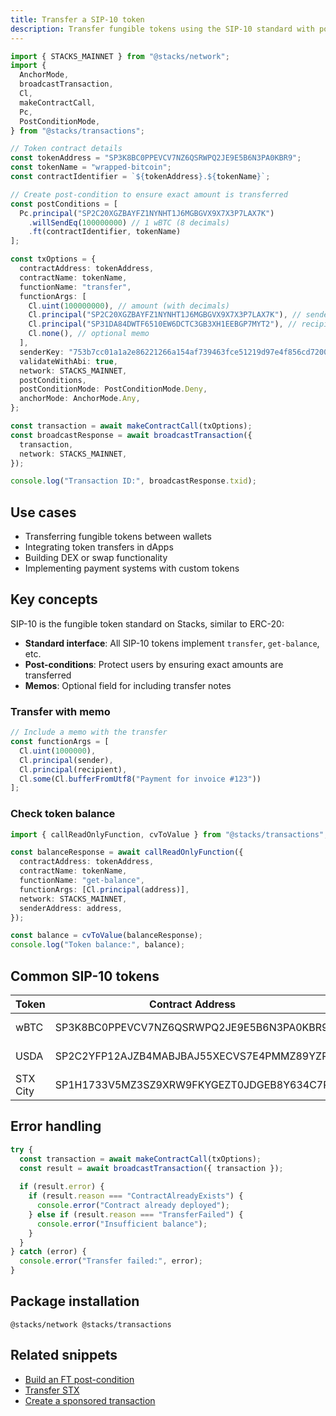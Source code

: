 ```yaml
---
title: Transfer a SIP-10 token
description: Transfer fungible tokens using the SIP-10 standard with post-conditions
---
```


```typescript
import { STACKS_MAINNET } from "@stacks/network";
import {
  AnchorMode,
  broadcastTransaction,
  Cl,
  makeContractCall,
  Pc,
  PostConditionMode,
} from "@stacks/transactions";

// Token contract details
const tokenAddress = "SP3K8BC0PPEVCV7NZ6QSRWPQ2JE9E5B6N3PA0KBR9";
const tokenName = "wrapped-bitcoin";
const contractIdentifier = `${tokenAddress}.${tokenName}`;

// Create post-condition to ensure exact amount is transferred
const postConditions = [
  Pc.principal("SP2C20XGZBAYFZ1NYNHT1J6MGBGVX9X7X3P7LAX7K")
    .willSendEq(100000000) // 1 wBTC (8 decimals)
    .ft(contractIdentifier, tokenName)
];

const txOptions = {
  contractAddress: tokenAddress,
  contractName: tokenName,
  functionName: "transfer",
  functionArgs: [
    Cl.uint(100000000), // amount (with decimals)
    Cl.principal("SP2C20XGZBAYFZ1NYNHT1J6MGBGVX9X7X3P7LAX7K"), // sender
    Cl.principal("SP31DA84DWTF6510EW6DCTC3GB3XH1EEBGP7MYT2"), // recipient
    Cl.none(), // optional memo
  ],
  senderKey: "753b7cc01a1a2e86221266a154af739463fce51219d97e4f856cd7200c3bd2a601",
  validateWithAbi: true,
  network: STACKS_MAINNET,
  postConditions,
  postConditionMode: PostConditionMode.Deny,
  anchorMode: AnchorMode.Any,
};

const transaction = await makeContractCall(txOptions);
const broadcastResponse = await broadcastTransaction({ 
  transaction,
  network: STACKS_MAINNET,
});

console.log("Transaction ID:", broadcastResponse.txid);
```

## Use cases

- Transferring fungible tokens between wallets
- Integrating token transfers in dApps
- Building DEX or swap functionality
- Implementing payment systems with custom tokens

## Key concepts

SIP-10 is the fungible token standard on Stacks, similar to ERC-20:

- **Standard interface**: All SIP-10 tokens implement `transfer`, `get-balance`, etc.
- **Post-conditions**: Protect users by ensuring exact amounts are transferred
- **Memos**: Optional field for including transfer notes

### Transfer with memo

```typescript
// Include a memo with the transfer
const functionArgs = [
  Cl.uint(1000000),
  Cl.principal(sender),
  Cl.principal(recipient),
  Cl.some(Cl.bufferFromUtf8("Payment for invoice #123"))
];
```

### Check token balance

```typescript
import { callReadOnlyFunction, cvToValue } from "@stacks/transactions";

const balanceResponse = await callReadOnlyFunction({
  contractAddress: tokenAddress,
  contractName: tokenName,
  functionName: "get-balance",
  functionArgs: [Cl.principal(address)],
  network: STACKS_MAINNET,
  senderAddress: address,
});

const balance = cvToValue(balanceResponse);
console.log("Token balance:", balance);
```

## Common SIP-10 tokens

| Token | Contract Address | Name |
|-------|-----------------|------|
| wBTC | SP3K8BC0PPEVCV7NZ6QSRWPQ2JE9E5B6N3PA0KBR9 | wrapped-bitcoin |
| USDA | SP2C2YFP12AJZB4MABJBAJ55XECVS7E4PMMZ89YZR | usda-token |
| STX City | SP1H1733V5MZ3SZ9XRW9FKYGEZT0JDGEB8Y634C7R | miamicoin-token-v2 |

## Error handling

```typescript
try {
  const transaction = await makeContractCall(txOptions);
  const result = await broadcastTransaction({ transaction });
  
  if (result.error) {
    if (result.reason === "ContractAlreadyExists") {
      console.error("Contract already deployed");
    } else if (result.reason === "TransferFailed") {
      console.error("Insufficient balance");
    }
  }
} catch (error) {
  console.error("Transfer failed:", error);
}
```

## Package installation

```package-install
@stacks/network @stacks/transactions
```

## Related snippets

- [Build an FT post-condition](/resources/snippets/build-an-ft-pc)
- [Transfer STX](/resources/snippets/transfer-stx)
- [Create a sponsored transaction](/resources/snippets/create-a-sponsored-tx)
